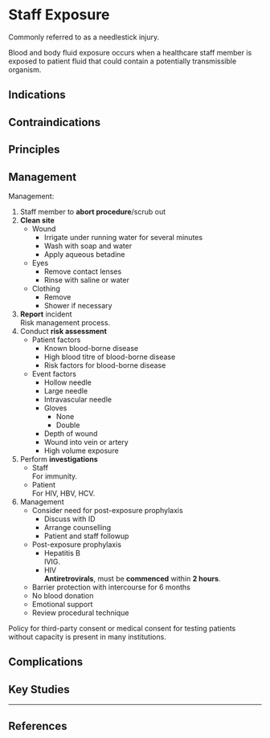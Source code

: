 # Staff Exposure

:::info
Commonly referred to as a needlestick injury.
:::

Blood and body fluid exposure occurs when a healthcare staff member is exposed to patient fluid that could contain a potentially transmissible organism.

## Indications

## Contraindications

## Principles

## Management

Management:

1. Staff member to **abort procedure**/scrub out
2. **Clean site**
	* Wound\
		* Irrigate under running water for several minutes
		* Wash with soap and water
		* Apply aqueous betadine
	* Eyes
		* Remove contact lenses
		* Rinse with saline or water
	* Clothing
		* Remove
		* Shower if necessary
3. **Report** incident\
Risk management process.
4. Conduct **risk assessment**
	* Patient factors
		* Known blood-borne disease
		* High blood titre of blood-borne disease
		* Risk factors for blood-borne disease
	* Event factors
		* Hollow needle
		* Large needle
		* Intravascular needle
		* Gloves
			* None
			* Double
		* Depth of wound
		* Wound into vein or artery
		* High volume exposure
5. Perform **investigations**
	* Staff\
	For immunity.
	* Patient\
	For HIV, HBV, HCV.
6. Management
	* Consider need for post-exposure prophylaxis
		* Discuss with ID
		* Arrange counselling
		* Patient and staff followup
	* Post-exposure prophylaxis
		* Hepatitis B\
		IVIG.
		* HIV\
		**Antiretrovirals**, must be **commenced** within **2 hours**.
	* Barrier protection with intercourse for 6 months
	* No blood donation
	* Emotional support
	* Review procedural technique

:::column-margin
Policy for third-party consent or medical consent for testing patients without capacity is present in many institutions.
:::

## Complications


## Key Studies

---

## References

